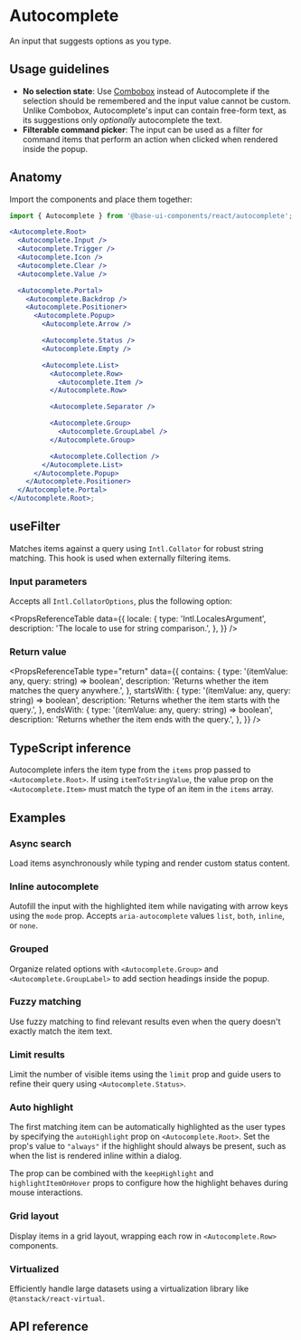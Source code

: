 # Autocomplete

<Subtitle>An input that suggests options as you type.</Subtitle>
<Meta
  name="description"
  content="A high-quality, unstyled React autocomplete component that renders an input with a list of filtered options."
/>

<Demo path="./demos/hero" />

## Usage guidelines

- **No selection state**: Use [Combobox](/react/components/combobox) instead of Autocomplete if the selection should be remembered and the input value cannot be custom. Unlike Combobox, Autocomplete's input can contain free-form text, as its suggestions only _optionally_ autocomplete the text.
- **Filterable command picker**: The input can be used as a filter for command items that perform an action when clicked when rendered inside the popup.

## Anatomy

Import the components and place them together:

```jsx title="Anatomy"
import { Autocomplete } from '@base-ui-components/react/autocomplete';

<Autocomplete.Root>
  <Autocomplete.Input />
  <Autocomplete.Trigger />
  <Autocomplete.Icon />
  <Autocomplete.Clear />
  <Autocomplete.Value />

  <Autocomplete.Portal>
    <Autocomplete.Backdrop />
    <Autocomplete.Positioner>
      <Autocomplete.Popup>
        <Autocomplete.Arrow />

        <Autocomplete.Status />
        <Autocomplete.Empty />

        <Autocomplete.List>
          <Autocomplete.Row>
            <Autocomplete.Item />
          </Autocomplete.Row>

          <Autocomplete.Separator />

          <Autocomplete.Group>
            <Autocomplete.GroupLabel />
          </Autocomplete.Group>

          <Autocomplete.Collection />
        </Autocomplete.List>
      </Autocomplete.Popup>
    </Autocomplete.Positioner>
  </Autocomplete.Portal>
</Autocomplete.Root>;
```

## useFilter

Matches items against a query using `Intl.Collator` for robust string matching.
This hook is used when externally filtering items.

### Input parameters

Accepts all `Intl.CollatorOptions`, plus the following option:

<PropsReferenceTable
  data={{
    locale: {
      type: 'Intl.LocalesArgument',
      description: 'The locale to use for string comparison.',
    },
  }}
/>

### Return value

<PropsReferenceTable
  type="return"
  data={{
    contains: {
      type: '(itemValue: any, query: string) => boolean',
      description: 'Returns whether the item matches the query anywhere.',
    },
    startsWith: {
      type: '(itemValue: any, query: string) => boolean',
      description: 'Returns whether the item starts with the query.',
    },
    endsWith: {
      type: '(itemValue: any, query: string) => boolean',
      description: 'Returns whether the item ends with the query.',
    },
  }}
/>

## TypeScript inference

Autocomplete infers the item type from the `items` prop passed to `<Autocomplete.Root>`.
If using `itemToStringValue`, the value prop on the `<Autocomplete.Item>` must match the type of an item in the `items` array.

## Examples

### Async search

Load items asynchronously while typing and render custom status content.

<Demo path="./demos/async" compact />

### Inline autocomplete

Autofill the input with the highlighted item while navigating with arrow keys using the `mode` prop. Accepts `aria-autocomplete` values `list`, `both`, `inline`, or `none`.

<Demo path="./demos/inline" compact />

### Grouped

Organize related options with `<Autocomplete.Group>` and `<Autocomplete.GroupLabel>` to add section headings inside the popup.

<Demo path="./demos/grouped" compact />

### Fuzzy matching

Use fuzzy matching to find relevant results even when the query doesn't exactly match the item text.

<Demo path="./demos/fuzzy-matching" compact />

### Limit results

Limit the number of visible items using the `limit` prop and guide users to refine their query using `<Autocomplete.Status>`.

<Demo path="./demos/limit" compact />

### Auto highlight

The first matching item can be automatically highlighted as the user types by specifying the `autoHighlight` prop on `<Autocomplete.Root>`. Set the prop's value to `"always"` if the highlight should always be present, such as when the list is rendered inline within a dialog.

The prop can be combined with the `keepHighlight` and `highlightItemOnHover` props to configure how the highlight behaves during mouse interactions.

<Demo path="./demos/auto-highlight" compact />

### Grid layout

Display items in a grid layout, wrapping each row in `<Autocomplete.Row>` components.

<Demo path="./demos/grid" compact />

### Virtualized

Efficiently handle large datasets using a virtualization library like `@tanstack/react-virtual`.

<Demo path="./demos/virtualized" compact />

## API reference

<Reference component="Autocomplete" parts="Root, Value" />
<Reference
  component="Combobox"
  as="Autocomplete"
  parts="Input, Trigger, Icon, Clear, List, Portal, Backdrop, Positioner, Popup, Arrow, Status, Empty, Collection, Row, Item, Group, GroupLabel, Separator"
/>
